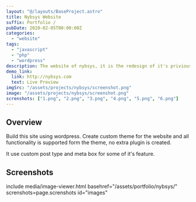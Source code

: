 ```yaml
---
layout: "@/layouts/BaseProject.astro"
title: Nybsys Website
suffix: Portfolio /
pubDate: 2020-02-05T00:00:00Z
categories:
  - "website"
tags:
  - "javascript"
  - "php"
  - "wordpress"
description: The website of nybsys, it is the redesign of it's privious version, with some extra new feature such as events and career section.
demo_link:
  link: http://nybsys.com
  text: Live Preview
imgSrc: "/assets/projects/nybsys/screenshot.png"
image: "/assets/projects/nybsys/screenshot.png"
screnshots: ["1.png", "2.png", "3.png", "4.png", "5.png", "6.png"]
---
```


## Overview

Build this site using wordpress. Create custom theme for the website and all functionality is supported form the theme, no extra plugin is created.

It use custom post type and meta box for some of it's feature.

## Screenshots

include media/image-viewer.html
basehref="/assets/portfolio/nybsys/"
screnshots=page.screnshots
id="images"
